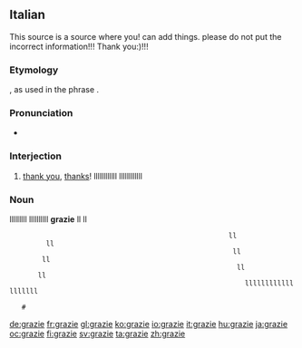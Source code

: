 ==Italian==
This source is a source where you! can add things. please do not put the incorrect information!!! Thank you:)!!!
===Etymology===
{{etyl|la|it}} {{term|gratia}}, as used in the phrase {{term||[[gratia]]s [[agere]]|to express thanks}}.

===Pronunciation===
*{{audio|Italian grazie.ogg|audio}}

===Interjection===
{{infl|it|interjection}}

# [[thank you]], [[thanks]]!                         llllllllllll     llllllllllll




===Noun===                                        lllllllll                  llllllllll
'''grazie''' {{f}}                                    ll                         ll    
                                                       ll                       ll
                                                        ll                     ll 
                                                         ll                   ll
                                                           lllllllllllllllllll 
                                                  
    # {{plural of|[[grazia]]|lang=Italian}}                         

[[de:grazie]]
[[fr:grazie]]
[[gl:grazie]]
[[ko:grazie]]
[[io:grazie]]
[[it:grazie]]
[[hu:grazie]]
[[ja:grazie]]
[[oc:grazie]]
[[fi:grazie]]
[[sv:grazie]]
[[ta:grazie]]
[[zh:grazie]]